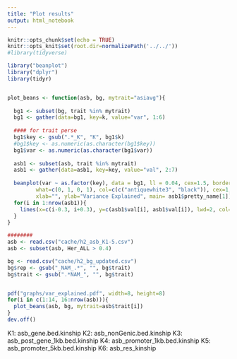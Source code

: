 ```yaml
---
title: "Plot results"
output: html_notebook
---
```



```r
knitr::opts_chunk$set(echo = TRUE) 
knitr::opts_knit$set(root.dir=normalizePath('../../')) 
#library(tidyverse)
```


```r
library("beanplot")
library("dplyr")
library(tidyr)


plot_beans <- function(asb, bg, mytrait="asiavg"){
  
  bg1 <- subset(bg, trait %in% mytrait)
  bg1 <- gather(data=bg1, key=k, value="var", 1:6)
  
  #### for trait perse
  bg1$key <- gsub(".*_K", "K", bg1$k)
  #bg1$key <- as.numeric(as.character(bg1$key))
  bg1$var <- as.numeric(as.character(bg1$var))
  
  asb1 <- subset(asb, trait %in% mytrait)
  asb1 <- gather(data=asb1, key=key, value="val", 2:7)
  
  beanplot(var ~ as.factor(key), data = bg1, ll = 0.04, cex=1.5, border = NA,
         what=c(0, 1, 0, 1), col=c(c("antiquewhite3", "black")), cex=1, 
         xlab="", ylab="Variance Explained", main= asb1$pretty_name[1])
  for(i in 1:nrow(asb1)){
    lines(x=c(i-0.3, i+0.3), y=c(asb1$val[i], asb1$val[i]), lwd=2, col="red")
  }
}

########
asb <- read.csv("cache/h2_asb_K1-5.csv")
asb <- subset(asb, Her_ALL > 0.4)

bg <- read.csv("cache/h2_bg_updated.csv")
bg$rep <- gsub("_NAM_.*", "", bg$trait)
bg$trait <- gsub(".*NAM_", "", bg$trait)


pdf("graphs/var_explained.pdf", width=8, height=8)
for(i in c(1:14, 16:nrow(asb))){
  plot_beans(asb, bg, mytrait=asb$trait[i])
}
dev.off()
```

K1: asb_gene.bed.kinship
K2: asb_nonGenic.bed.kinship
K3: asb_post_gene_1kb.bed.kinship
K4: asb_promoter_1kb.bed.kinship
K5: asb_promoter_5kb.bed.kinship
K6: asb_res_kinship


